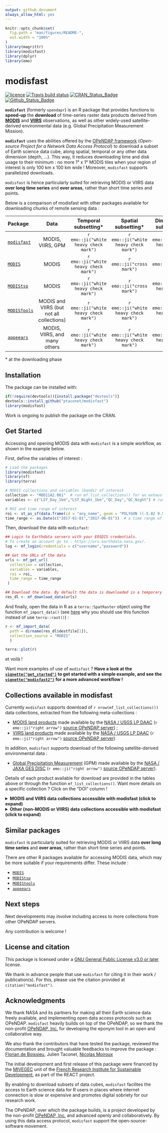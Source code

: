 ```yaml
---
output: github_document  
always_allow_html: yes
---
```


<!-- README.md is generated from README.Rmd. Please edit that file -->
```r
knitr::opts_chunk$set(
  fig.path = "man/figures/README-",
  out.width = "100%"
)
library(magrittr)
library(modisfast)
library(dplyr)
library(emo)
```
# modisfast 
<!-- <img src="man/figures/logo.png" align="right" /> -->

<!-- badges: start -->
[![licence](https://img.shields.io/badge/Licence-GPL--3-blue.svg)](https://www.r-project.org/Licenses/GPL-3)
[![Travis build status](https://travis-ci.org/ptaconet/modisfast.svg?branch=master)](https://travis-ci.org/ptaconet/modisfast)
[![CRAN_Status_Badge](http://www.r-pkg.org/badges/version/modisfast)](https://cran.r-project.org/package=modisfast)
[![Github_Status_Badge](https://img.shields.io/badge/Github-0.1.0-blue.svg)](https://github.com/ptaconet/modisfast)
<!-- badges: end -->

<!-- ATTENTION A CHANGER : FUSEAUX HORAIRES POUR DONNEES GPM HALF HOURLY !!!!!!
AUSSI : min filesize (le fichier peut etre plus petit que 50 k.. e.g. titi)
renvoyer erreur ou warning si le fichier n'existe pas
-->

 <!-- `r emo::ji("warning")` Package still under development ! -->

<!--
R package to access various spatiotemporal Earth science data collections in R using the [OPeNDAP framework](https://www.opendap.org/about). Currently implemented data collections are [MODIS](https://lpdaac.usgs.gov/data/get-started-data/collection-overview/missions/modis-overview/), [VIIRS](https://lpdaac.usgs.gov/data/get-started-data/collection-overview/missions/s-npp-nasa-viirs-overview/), [GPM](https://pmm.nasa.gov/GPM) and [SMAP](https://smap.jpl.nasa.gov/)). 
Opendap (*Open-source Project for a Network Data Access Protocol*) is a data access protocol that enables to subset the data  - spatially, temporally, etc. - directly at the downloading phase. Filters are provided directly within a http url. For example the following URL : 
https://opendap.cr.usgs.gov/opendap/hyrax/MOD11A1.006/h17v08.ncml.nc4?MODIS_Grid_Daily_1km_LST_eos_cf_projection,LST_Day_1km[6093:6122][55:140][512:560],LST_Night_1km[6093:6122][55:140][512:560],QC_Day[6093:6122][55:140][512:560],QC_Night[6093:6122][55:140][512:560],time[6093:6122],YDim[55:140],XDim[512:560]
provides the MOD11A1.006 (MODIS/Terra Land Surface Temperature/Emissivity Daily L3 Global 1km SIN Grid V006) data in netCDF, subsetted for bands LST_Day_1km, LST_Night_1km, QC_Day, QC_Night, for each day between the 2017-01-01 and the 2017-01-30, and within the following bounding box (lon/lat): -5.41 8.84, -5.82 9.54.
This package enables to build OPeNDAP (https) URLs given input parameters such as a data collection, region and time range of interst . These URLs can then be used to either download the data to your workspace or computer, or access the datacube directly as an R object (of class `ndcf4`, `raster`, `stars`, etc.)
-->
**`modisfast`** (formerly `opendapr`) is an R package that provides functions to **speed-up** the **download** of time-series raster data products derived from [**MODIS**](https://lpdaac.usgs.gov/data/get-started-data/collection-overview/missions/modis-overview/) and [**VIIRS**](https://lpdaac.usgs.gov/data/get-started-data/collection-overview/missions/s-npp-nasa-viirs-overview/) observations, as well as other widely-used satellite-derived environmental data (e.g. Global Precipitation Measurement Mission).

**`modisfast`** uses the abilities offered by the [OPeNDAP framework](https://www.opendap.org/about) (*Open-source Project for a Network Data Access Protocol*) to download a subset of Earth science data cube, along spatial, temporal or any other data dimension (depth, ...). This way, it reduces downloading time and disk usage to their minimum : no more 1° x 1° MODIS tiles when your region of interest is only 100 km x 100 km wide ! Moreover, `modisfast` supports parallelized downloads.

`modisfast` is hence particularly suited for retrieving MODIS or VIIRS data **over long time series** and **over areas**, rather than short time series and points.

Below is a comparison of modisfast with other packages available for downloading chunks of remote sensing data :


|    Package                                           | Data  |  Temporal subsetting* | Spatial subsetting* | Dimensional subsetting*   
| :-------------------------------------------------- | :-------------: | :-------------: |  :-------------: | :-------------: | 
| [`modisfast`](https://github.com/ptaconet/modisfast)      | MODIS, VIIRS, GPM |  `r emo::ji("white heavy check mark")` |  `r emo::ji("white heavy check mark")`  |   `r emo::ji("white heavy check mark")`  
| [`MODIS`](https://github.com/MatMatt/MODIS)       | MODIS  |  `r emo::ji("white heavy check mark")` |  `r emo::ji("cross mark")`  |  `r emo::ji("cross mark")`  
| [`MODIStsp`](https://github.com/ropensci/MODIStsp)   |  MODIS |  `r emo::ji("white heavy check mark")` |   `r emo::ji("cross mark")`   |  `r emo::ji("white heavy check mark")` 
| [`MODISTools`](https://github.com/ropensci/MODISTools)  |  MODIS and VIIRS (but not all collections)  |  `r emo::ji("white heavy check mark")` |   `r emo::ji("white heavy check mark")`   |   `r emo::ji("white heavy check mark")` 
| [`appeears`](https://github.com/bluegreen-labs/appeears)  |  MODIS, VIIRS, and many others  |  `r emo::ji("white heavy check mark")` |   `r emo::ji("white heavy check mark")`   |   `r emo::ji("white heavy check mark")` 

\* at the downloading phase

## Installation

<!--
You can install the released version of modisfast from [CRAN](https://CRAN.R-project.org) with:
``` r
install.packages("modisfast")
```
-->
The package can be installed with:

``` r
if(!require(devtools)){install.package("devtools")}
devtools::install_github("ptaconet/modisfast")
library(modisfast)
```
Work is ongoing to publish the package on the CRAN. 

## Get Started 

Accessing and opening MODIS data with `modisfast` is a simple workflow, as shown in the example below.

First, define the variables of interest :

```r

# Load the packages
library(modisfast)
library(sf)
library(terra)

# MODIS collections and variables (bands) of interest
collection <- "MOD11A2.061"  # run mf_list_collections() for an exhaustive list of collections available
variables <- c("LST_Day_1km","LST_Night_1km","QC_Day","QC_Night") # run mf_list_variables("MOD11A2.061") for an exhaustive list of variables available for the collection "MOD11A1.062"

# ROI and time range of interest
roi <- st_as_sf(data.frame(id = "any_name", geom = "POLYGON ((-5.82 9.54, -5.42 9.55, -5.41 8.84, -5.81 8.84, -5.82 9.54))"), wkt="geom", crs = 4326) # a ROI of interest, format sf polygon
time_range <- as.Date(c("2017-01-01","2017-06-01"))  # a time range of interest

```

Then, download the data with `modisfast`:

```r

## Login to Earthdata servers with your EOSDIS credentials. 
# To create an account go to : https://urs.earthdata.nasa.gov/.
log <- mf_login(credentials = c("username","password"))

## Get the URLs of the data 
urls <- mf_get_url(
  collection = collection,
  variables = variables,
  roi = roi,
  time_range = time_range
 )

## Download the data. By default the data is downloaded in a temporary directory
res_dl <- mf_download_data(urls)

```

And finally, open the data in R as a `terra::SpatRaster` object using the function `mf_import_data()` (see [here](https://ptaconet.github.io/modisfast/articles/get_started.html#warning-import) why you should use this function instead of use `terra::rast()`) :

```r

r <- mf_import_data(
  path = dirname(res_dl$destfile[1]),
  collection_source = "MODIS"
  )

terra::plot(r)

```

et voilà ! 

Want more examples of use of `modisfast` ? **Have a look at the [`vignette("get_started")`](https://ptaconet.github.io/modisfast/articles/get_started.html) to get started with a simple example, and see the [`vignette("modisfast2")`](https://ptaconet.github.io/modisfast/articles/modisfast2.html) for a more advanced workflow !**

<!--
## Example {#example}
Let's say we want to download over the 50 km x 70 km wide region of interest located in Northern Ivory Coast (mapped above):
- a 30 days-long time series of [MODIS/Terra Land Surface Temperature/Emissivity Daily L3 Global 1km SIN Grid](https://dx.doi.org/10.5067/MODIS/MOD11A1.006) (collection="MOD11A1.006") ;
- the same 30 days-long times series of [GPM IMERG Final Precipitation L3 1 day 0.1 degree x 0.1 degree](https://doi.org/10.5067/GPM/IMERGDF/DAY/06) (collection="GPM_3IMERGDF.06")
<details><summary>Map of the region of interest (click to expand)</summary>
<p>
```r
require(tmap)
require(tmaptools)
roi <- sf::st_as_sf(data.frame(geom="POLYGON ((-5.82 9.54, -5.42 9.55, -5.41 8.84, -5.81 8.84, -5.82 9.54))"), wkt="geom", crs = 4326)
bbox <- sf::st_bbox(roi)
bbox[1] <- bbox[1]-3
bbox[2] <- bbox[2]-5
bbox[3] <- bbox[3]+3
bbox[4] <- bbox[4]+1
bbox <- sf::st_as_sfc(bbox) %>% sf::st_sf()
tmap_mode("plot")
bg <- read_osm(bbox, ext=1.1, type="osm") ##  type="osm" "stamen-terrain" "bing"
tm_shape(bg) + tm_rgb() + tm_shape(roi)  + tm_polygons(col = "red", alpha = 0.4)
```
</p>
</p>
</details>
We prepare the script : load the packages and login to EOSDIS Earthdata with our credentials (to create an account go to : https://urs.earthdata.nasa.gov/) .
```r
# Load the packages
require(modisfast)
require(sf)
# Define ROI and time range of interest
roi <- st_as_sf(data.frame(geom = "POLYGON ((-5.82 9.54, -5.42 9.55, -5.41 8.84, -5.81 8.84, -5.82 9.54))"), wkt="geom", crs = 4326)
time_range <- as.Date(c("2017-01-01","2017-01-30"))
# Login to Earthdata servers with username and password. To create an account go to : https://urs.earthdata.nasa.gov/.
# Here we have stored our credentials in local environment variables
username <- Sys.getenv("earthdata_un") 
password <- Sys.getenv("earthdata_pw")
log <- mf_login(credentials = c(username,password), source = "earthdata")
```
Download the data in two steps : 
1. Get the URLs with the function `mf_get_url()`;
2. Download the data with the function `mf_download_data()`.
Let's also see how much the downloaded files weight.
```r
## Get the URLs for MOD11A1.006
urls_mod11a1 <- mf_get_url(
  collection = "MOD11A1.006",
  roi = roi,
  time_range = time_range
 )
## Get the URLs for GPM_3IMERGDF.06
urls_gpm <- mf_get_url(
  collection = "GPM_3IMERGDF.06",
  roi = roi,
  time_range = time_range
 )
print(str(urls_mod11a1))
print(str(urls_gpm))
## Download the data. Destination file for each dataset is specified in the column "destfile" of the data.frames urls_mod11a1 and urls_gpm
df_to_dl <- rbind(urls_mod11a1,urls_gpm)
res_dl <- mf_download_data(df_to_dl,source="earthdata",parallel = TRUE)
print(str(res_dl))
(tot_weight <- sum(res_dl$fileSize)/1000000)
#`r round(tot_weight,1)` Mb in total !
```
We could also have subset the bands to download, using the parameter `variables` of the function `mf_get_url()`.
To further import the data in R, have a look at the section [Important note regarding the further import of the data in R](#important-note-regarding-the-further-import-of-the-data-in-r) ! 
Simple or advanced data download and import workflows are provided respectively in the vignettes `vignette("opendapr1")` and `vignette("opendapr2")`.
## Important note regarding the further import of the data in R {#important-note-import}
Various packages and related classes can be used to read the data downloaded through OPeNDAP. If `raster` is surely the most famous class for raster objects, many packages facilitate the use of spatiotemporal data cubes in formats such as those proposed through modisfast (e.g. NetCDF). For instance, MODIS or VIIRS products can be imported as a `stars` object from the excellent [`stars`](https://cran.r-project.org/package=stars) package for data cubes manipulation. All the data can also be imported as `ncdf4` objects using e.g. the [`ncdf4`](https://cran.r-project.org/package=ncdf4) package, or `RasterLayer` of the [`raster`](https://cran.r-project.org/package=raster) package.
In any case, care must be taken when importing data that was downloaded through the OPeNDAP data providers servers. Depending on the collection, some "issues" were raised. These issues are independant from modisfast : they result most of time of a kind of lack of full implementation of the OPeNDAP framework by the data providers. These issues are :
- for MODIS and VNP collections : CRS has to be provided
- for GPM collections : CRS has to be provided + data have to be flipped
- for SMAP collections : CRS + bounding coordinates of the data have to be provided
These issues can easily be dealt at the import phase in R. The functions below includes the processings that have to be done at the data import phase in order to open the data as `raster` objects. (argument `destfiles` is the path to a dataset downloaded with modisfast - output of `mf_get_url()$destfile` - and `variable` is the name of a variable to import).
```r
require(raster)
require(purrr)
## Function to import MODIS or VIIRS products as RasterLayer object. 
# In case the ROI covers one single MODIS tile :
.import_modis_onetile <- function(destfiles,variable){
  rasts <- destfiles %>%
    raster::brick(.,varname=variable,crs="+proj=sinu +lon_0=0 +x_0=0 +y_0=0 +a=6371007.181 +b=6371007.181 +units=m +no_defs")
  return(rasts)
}
# In case the ROI covers multiple MODIS tiles :
.import_modis_moretiles <- function(destfiles,variable){
  rasts <- destfiles %>%
    purrr::map(~raster::brick(.,varname=variable,crs="+proj=sinu +lon_0=0 +x_0=0 +y_0=0 +a=6371007.181 +b=6371007.181 +units=m +no_defs")) %>%
    do.call(merge,.)
  return(rasts)
}
```
```r
require(raster)
require(purrr)
## Function to import GPM products as RasterLayer object
.import_gpm <- function(destfiles,variable){
  rasts <- destfiles %>%
    purrr::map(~raster(., varname = variable,crs = "+init=epsg:4326 +proj=longlat +datum=WGS84 +no_defs +ellps=WGS84 +towgs84=0,0,0 ")) %>%
    raster::brick() %>%
    raster::t() %>%
    raster::flip("y") %>%
    raster::flip("x")
  return(rasts)
}
```
```r
require(raster)
require(purrr)
require(ncdf4)
## Function to import SMAP products as RasterLayer object
smap_sp_bound <- modisfast::mf_get_opt_param(roi = roi, collection = "SMAP/SPL3SMP_E.003")$roiSpatialBound$`1`
.import_smap <- function(destfiles,variable,smap_sp_bound){
 rasts <- destfiles %>%
   purrr::map(~ncdf4::nc_open(.)) %>%
   purrr::map(~ncdf4::ncvar_get(., "Soil_Moisture_Retrieval_Data_AM_soil_moisture")) %>%
   purrr::map(~raster(t(.), ymn=smap_sp_bound[1], ymx=smap_sp_bound[2], xmn=smap_sp_bound[3], xmx=smap_sp_bound[4], crs="+proj=cea +lon_0=0 +lat_ts=30 +x_0=0 +y_0=0 +datum=WGS84 +units=m +no_defs +ellps=WGS84 +towgs84=0,0,0")) %>%  # EPSG : 6933
   raster::brick()
  return(rasts)
}
```
-->

<!--
## Objectives
modisfast provides an entry point to some specific OPeNDAP servers (e.g. MODIS, VNP, GPM or SMAP) via HTTPS. The development of the package was motivated by the following reasons : 
* **Providing a simple and single way in R to download data stored on heterogeneous servers** : People that use Earth science data often struggle with data access. In modisfast we propose a harmonized way to download data from various providers that have implemented access to their data through OPeNDAP.
* **Fastening the data import phase**, especially for large time series analysis.
Apart from these performance aspects, ethical considerations have driven the development of this package :
* **Facilitating the access to Earth science data for R users in places where internet connection is slow or expensive** : Earth science products are generally huge files that can be quite difficult to download in places with slow internet connection, even more if large time series are needed. By enabling to download strictly the data that is needed, the products become more accessible in those places;
* **Caring about the environmental digital impact of our research work** : Downloading data has an impact on environment and to some extent contributes to climate change. By downloading only the data that is need (rather than e.g a whole MODIS tile, or a global SMAP or GPM dataset) we somehow promote digital sobriety. 
* **Supporting the open-source-software movement** : The OPeNDAP is developed and advanced openly and collaboratively, by the non-profit [OPeNDAP, Inc.](https://www.opendap.org/about) This open, powerfull and standard data access protocol is more and more used, by major Earth science data providers (e.g. NASA or NOAA). Using OPeNDAP means supporting methods for data access protocols that are open, build collaboratively and shared.
-->

<!--
## Citation
We thank in advance people that use `modisfast` for citing it in their work / publication(s). For this, please use the citation provided at this link [zenodo link to add] or through `citation("modisfast")`.
-->

## Collections available in modisfast {#coll-available}

Currently `modisfast` supports download of `r nrow(mf_list_collections())` data collections, extracted from the following meta-collections : 

* [MODIS land products](https://lpdaac.usgs.gov/data/get-started-data/collection-overview/missions/modis-overview/) made available by the [NASA / USGS LP DAAC](https://lpdaac.usgs.gov/) (`r emo::ji("right arrow")` [source OPeNDAP server](https://opendap.cr.usgs.gov/opendap/hyrax/)) ;
* [VIIRS land products](https://lpdaac.usgs.gov/data/get-started-data/collection-overview/missions/s-npp-nasa-viirs-overview/) made available by the [NASA / USGS LP DAAC](https://lpdaac.usgs.gov/) (`r emo::ji("right arrow")` [source OPeNDAP server](https://opendap.cr.usgs.gov/opendap/hyrax/))

In addition, `modisfast` supports download of the following satellite-derived environmental data :

* [Global Precipitation Measurement](https://pmm.nasa.gov/GPM) (GPM) made available by the [NASA / JAXA GES DISC](https://disc.gsfc.nasa.gov/) (`r emo::ji("right arrow")` [source OPeNDAP server](https://gpm1.gesdisc.eosdis.nasa.gov/opendap/GPM_L3)).

Details of each product available for download are provided in the tables above or through the function `mf_list_collections()`. Want more details on a specific collection ? Click on the "DOI" column !

<details><summary><b>MODIS and VIIRS data collections accessible with modisfast (click to expand)</b></summary>
<p>

```r
library(kableExtra)
mf_list_collections() %>%
  dplyr::filter(source %in% c("MODIS","VIIRS")) %>%
  dplyr::select(collection,long_name,source,nature,doi,url_programmatic_access) %>%
  dplyr::rename(Collection=collection,Nature=nature,Name=long_name,DOI=doi,Opendap_server=url_programmatic_access,Source=source) %>%
  kable() %>%
  kable_styling()
```

</p>
</details>

<details><summary><b>Other (non-MODIS or VIIRS) data collections accessible with modisfast (click to expand)</b></summary>
<p>

```r
library(kableExtra)
mf_list_collections() %>%
    dplyr::filter(!(source %in% c("MODIS","VIIRS"))) %>%
  dplyr::select(collection,long_name,source,nature,doi,url_programmatic_access) %>%
  rename(Collection=collection,Nature=nature,Name=long_name,DOI=doi,Opendap_server=url_programmatic_access,Source=source) %>%
  kable() %>%
  kable_styling()
```

</p>
</details>

## Similar packages

`modisfast` is particularly suited for retrieving MODIS or VIIRS data **over long time series** and **over areas**, rather than short time series and points.

There are other R packages available for accessing MODIS data, which may be more suitable if your requirements differ. These include : 

* [`MODIS`](https://github.com/MatMatt/MODIS)
* [`MODIStsp`](https://github.com/ropensci/MODIStsp)
* [`MODIStools`](https://github.com/ropensci/MODIStools)
* [`appeears`](https://github.com/bluegreen-labs/appeears)

## Next steps

Next developments may involve including access to more collections from other OPeNDAP servers.

Any contribution is welcome !

## License and citation

This package is licensed under a [GNU General Public License v3.0 or later](https://www.gnu.org/licenses/gpl-3.0-standalone.html) license. 

We thank in advance people that use `modisfast` for citing it in their work / publication(s). For this, please use the citation provided at `citation("modisfast")`.


## Acknowledgments

We thank NASA and its partners for making all their Earth science data freely available, and implementing open data access protocols such as OPeNDAP. `modisfast` heavily builds on top of the OPeNDAP, so we thank the non-profit [OPeNDAP, Inc.](https://www.opendap.org/about) for developing the eponym tool in an open and collaborative way.

We also thank the contributors that have tested the package, reviewed the documentation and brought valuable feedbacks to improve the package : [Florian de Boissieu](https://github.com/floriandeboissieu), Julien Taconet, [Nicolas Moiroux](https://github.com/Nmoiroux)

The initial development and first release of this package were financed by the [MIVEGEC](https://www.mivegec.ird.fr/en/) unit of the [French Research Institute for Sustainable Development](https://en.ird.fr/), as part of the REACT project.

By enabling to download subsets of data cubes, `modisfast` facilites the access to Earth science data for R users in places where internet connection is slow or expensive and promotes digital sobriety for our research work. 

The OPeNDAP, over which the package builds, is a project developed by the non-profit [OPeNDAP, Inc.](https://www.opendap.org/about) and advanced openly and collaboratively. By using this data access protocol, `modisfast` support the open-source-software movement.
